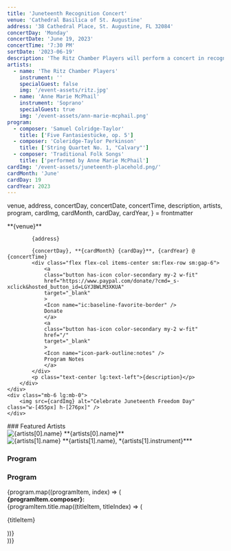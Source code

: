 ```yaml
---
title: 'Juneteenth Recognition Concert'
venue: 'Cathedral Basilica of St. Augustine'
address: '38 Cathedral Place, St. Augustine, FL 32084'
concertDay: 'Monday'
concertDate: 'June 19, 2023'
concertTime: '7:30 PM'
sortDate: '2023-06-19'
description: 'The Ritz Chamber Players will perform a concert in recognition of Juneteenth. The concert will feature music by African American composers. Our special guest for the night will be Ann Marie McPhail, soprano.'
artists:
  - name: 'The Ritz Chamber Players'
    instrument: ''
    specialGuest: false
    img: '/event-assets/ritz.jpg'
  - name: 'Anne Marie McPhail'
    instrument: 'Soprano'
    specialGuest: true
    img: '/event-assets/ann-marie-mcphail.png'
program:
  - composer: 'Samuel Colridge-Taylor'
    title: ['Five Fantasiestücke, op. 5']
  - composer: 'Coleridge-Taylor Perkinson'
    title: ['String Quartet No. 1, "Calvary"']
  - composer: 'Traditional Folk Songs'
    title: ['performed by Anne Marie McPhail']
cardImg: '/event-assets/juneteenth-placehold.png/'
cardMonth: 'June'
cardDay: 19
cardYear: 2023
---
```


  venue,
  address,
  concertDay,
  concertDate,
  concertTime,
  description,
  artists,
  program,
  cardImg,
  cardMonth,
  cardDay,
  cardYear,
} = frontmatter

<div class="flex flex-col-reverse items-center lg:flex-row justify-between">
    <div>
        <div class="flex flex-col gap-4 max-w-[665px] items-center lg:items-start text-center sm:text-left">
            **{venue}**
            
            {address}

            {concertDay}, **{cardMonth} {cardDay}**, {cardYear} @ {concertTime}
            <div class="flex flex-col items-center sm:flex-row sm:gap-6">
                <a
                class="button has-icon color-secondary my-2 w-fit"
                href="https://www.paypal.com/donate/?cmd=_s-xclick&hosted_button_id=LGYJBWLM3XKUA"
                target="_blank"
                >
                <Icon name="ic:baseline-favorite-border" />
                Donate
                </a>
                <a
                class="button has-icon color-secondary my-2 w-fit"
                href="/"
                target="_blank"
                >
                <Icon name="icon-park-outline:notes" />
                Program Notes
                </a>
            </div>
            <p class="text-center lg:text-left">{description}</p>
        </div>
    </div>
    <div class="mb-6 lg:mb-0">
        <img src={cardImg} alt="Celebrate Juneteenth Freedom Day" class="w-[455px] h-[276px]" />
    </div>

</div>

<div class="flex flex-col items-center lg:items-start lg:flex-row custom:justify-center custom:gap-5 post-custom:justify-between post-custom:gap-0 py-8 border-b-2 border-neutral-900 dark:border-neutral-300 mb-10 lg:mb-12">
    <div class="flex flex-col text-center lg:text-left">
        ### Featured Artists
        <div class="flex flex-col items-center sm:items-start sm:flex-row gap-10 my-4">
            <div>
                <img src={artists[0].img} alt={artists[0].name} class="w-[300px] h-[300px]" />
                **{artists[0].name}**
            </div>
            <div>
                <img src={artists[1].img} alt={artists[1].name} class="w-[200px] h-[300px] pl-7 lg:pl-0" />
                **{artists[1].name}, *{artists[1].instrument}***
            </div>
        </div>
    </div>
    <div class="flex flex-col sm:text-center lg:text-left pt-6 lg:pt-0">
        <h3 class="text-center xl:text-left">Program</h3>
        <div class="flex flex-col sm:text-center lg:text-left pt-6 lg:pt-0">
    <h3 class="text-center xl:text-left">Program</h3>
    <div class="flex flex-col gap-6 my-4 text-center lg:text-left">
        {program.map((programItem, index) => (
            <div key={index} class="lg:flex lg:justify-between">
                <strong>{programItem.composer}:</strong>
                <div class="lg:pl-6">
                    {programItem.title.map((titleItem, titleIndex) => (
                        <p key={titleIndex} class="lg:text-right">{titleItem}</p>
                    ))}
                </div>
            </div>
        ))}
    </div>
</div>
    </div>

</div>
